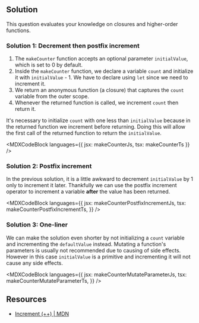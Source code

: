 

## Solution

This question evaluates your knowledge on closures and higher-order functions.

### Solution 1: Decrement then postfix increment

1. The `makeCounter` function accepts an optional parameter `initialValue`, which is set to 0 by default.
1. Inside the `makeCounter` function, we declare a variable `count` and initialize it with `initialValue` - 1. We have to declare using `let` since we need to increment it.
1. We return an anonymous function (a closure) that captures the `count` variable from the outer scope.
1. Whenever the returned function is called, we increment `count` then return it.

It's necessary to initialize `count` with one less than `initialValue` because in the returned function we increment before returning. Doing this will allow the first call of the returned function to return the `initialValue`.

<MDXCodeBlock languages={{ jsx: makeCounterJs, tsx: makeCounterTs }} />

### Solution 2: Postfix increment

In the previous solution, it is a little awkward to decrement `initialValue` by 1 only to increment it later. Thankfully we can use the postfix increment operator to increment a variable **after** the value has been returned.

<MDXCodeBlock
  languages={{
    jsx: makeCounterPostfixIncrementJs,
    tsx: makeCounterPostfixIncrementTs,
  }}
/>

### Solution 3: One-liner

We can make the solution even shorter by not initializing a `count` variable and incrementing the `defaultValue` instead. Mutating a function's parameters is usually not recommended due to causing of side effects. However in this case `initialValue` is a primitive and incrementing it will not cause any side effects.

<MDXCodeBlock
  languages={{
    jsx: makeCounterMutateParameterJs,
    tsx: makeCounterMutateParameterTs,
  }}
/>

## Resources

- [Increment (++) | MDN](https://developer.mozilla.org/en-US/docs/Web/JavaScript/Reference/Operators/Increment)
